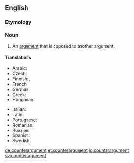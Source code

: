 ==English==
{{wikipedia}}

===Etymology===
{{prefix|en|counter|argument}}

===Noun===
{{en-noun}}

# An [[argument]] that is opposed to another argument.

====Translations====
{{trans-top|an argument that is opposed to another argument}}
* Arabic: {{t-needed|ar}}
* Czech: {{t|cs|protiargument|m}}
* Finnish: {{t|fi|vastaväite}}, {{t|fi|vasta-argumentti}}
* French: {{t|fr|contre-argument|m}}
* German: {{t+|de|Gegenargument|n}}
* Greek: {{t+|el|αντεπιχείρημα|n|sc=Grek}}
* Hungarian: {{t+|hu|ellenérv}}
{{trans-mid}}
* Italian: {{t-needed|it}}
* Latin: {{t+|la|contrādictiō|f}}
* Portuguese: {{t-needed|pt}}
* Romanian: {{t|ro|contra argument}}
* Russian: {{t-needed|ru}}
* Spanish: {{t+|es|contraargumento|m}}
* Swedish: {{t+|sv|motargument|n}}
{{trans-bottom}}

[[de:counterargument]]
[[et:counterargument]]
[[io:counterargument]]
[[sv:counterargument]]